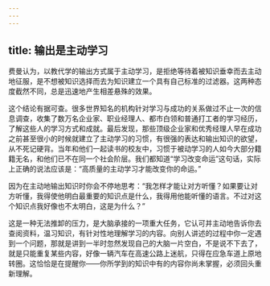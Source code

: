 ```yaml
---
---
---
```

title: 输出是主动学习
---




费曼认为，以教代学的输出方式属于主动学习，是拒绝等待着被知识垂幸而去主动地征服，是不想被知识选择而去为知识建立一个具有自己标准的过滤器。这两种态度截然不同，总是迅速地产生相差悬殊的效果。



这个结论有据可查。很多世界知名的机构针对学习与成功的关系做过不止一次的信息调查，收集了数万名企业家、职业经理人、都市白领和普通打工者的学习经历，了解这些人的学习方式和成就。最后发现，那些顶级企业家和优秀经理人早在成功之前甚至很小的时候就建立了主动学习的习惯，有很强的表达和输出知识的欲望，从不死记硬背。当年和他们一起读书的校友中，习惯于被动学习的人如今大部分籍籍无名，和他们已不在同一个社会阶层。我们都知道“学习改变命运”这句话，实际上正确的说法应该是：“高质量的主动学习才能改变你的命运。”

因为在主动地输出知识时你会不停地思考：“我怎样才能让对方听懂？如果要让对方听懂，我得使他明白最重要的知识点是什么，我得用他能听懂的语言。不过对这个知识点我好像也不太明白，这是为什么？”

这是一种无法推卸的压力，是大脑承接的一项重大任务，它认可并主动地告诉你去查阅资料，温习知识，有针对性地理解学习的内容。向别人讲述的过程中你一定遇到一个问题，那就是讲到一半时忽然发现自己的大脑一片空白，不是说不下去了，就是只能重复某些内容，好像一辆汽车在高速公路上迷航，只得在应急车道上原地转圈。这恰恰是在提醒你——你所学到的知识中有的内容你尚未掌握，必须回头重新理解。